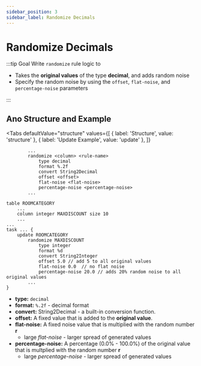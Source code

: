 ```yaml
---
sidebar_position: 3
sidebar_label: Randomize Decimals
---
```



# Randomize Decimals

:::tip Goal
Write `randomize` rule logic to

- Takes the **original values** of the type **decimal**, and adds random noise
- Specify the random noise by using the `offset`, `flat-noise`, and `percentage-noise` parameters

:::

## Ano Structure and Example

<Tabs
  defaultValue="structure"
  values={[
    { label: 'Structure', value: 'structure' },
    { label: 'Update Example', value: 'update' },
  ]}
>

<TabItem value="structure">

```ano
        ...
        randomize <column> <rule-name>
            type decimal
            format %.2f
            convert String2Decimal
            offset <offset>
            flat-noise <flat-noise>
            percentage-noise <percentage-noise>
        ...
```

</TabItem>

<TabItem value="update">

```ano
table ROOMCATEGORY
    ...
    column integer MAXDISCOUNT size 10
    ...
...
task ... {
    update ROOMCATEGORY
        randomize MAXDISCOUNT
            type integer
            format %d
            convert String2Integer
            offset 5.0 // add 5 to all original values
            flat-noise 0.0  // no flat noise
            percentage-noise 20.0 // adds 20% random noise to all original values
        ...
}
```

</TabItem>

</Tabs>

- **type:** `decimal`
- **format:** `%.2f` - decimal format
- **convert:** String2Decimal - a built-in conversion function.
- **offset:** A fixed value that is added to the **original value**.
- **flat-noise:** A fixed noise value that is multiplied with the random number **r**
  - large _flat-noise_ - larger spread of generated values
- **percentage-noise:** A percentage (0.0% - 100.0%) of the original value that is multplied with the random number **r**
  - large _percentage-noise_ - larger spread of generated values

<Noiseformula type="decimal" />
